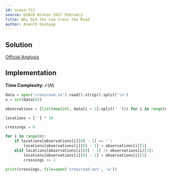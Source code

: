 ---
id: usaco-711
source: USACO Bronze 2017 February
title: Why Did the Cow Cross the Road
author: Ananth Kashyap
---

## Solution

[Official Analysis](http://www.usaco.org/current/data/sol_crossroad_bronze_feb17.html)

## Implementation

**Time Complexity:** $\mathcal{O}(N)$

<LanguageSection>
<PySection>

```py
data = open('crossroad.in').read().strip().split('\n')
n = int(data[0])

observations = [list(map(int, data[i + 1].split(' '))) for i in range(n)]

locations = [''] * 10

crossings = 0

for i in range(n):
	if locations[observations[i][0] - 1] == '':
		locations[observations[i][0] - 1] = observations[i][1]
	elif locations[observations[i][0] - 1] != observations[i][1]:
		locations[observations[i][0] - 1] = observations[i][1]
		crossings += 1

print(crossings, file=open('crossroad.out', 'w'))
```

</PySection>

</LanguageSection>
